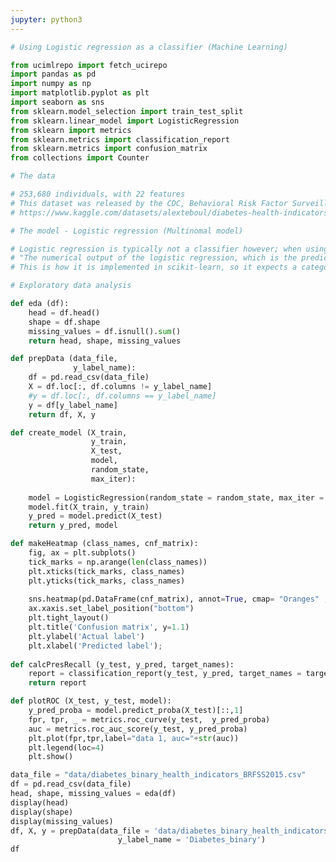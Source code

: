 ```yaml
---
jupyter: python3
---
```


```python
# Using Logistic regression as a classifier (Machine Learning) 
```

```python
from ucimlrepo import fetch_ucirepo 
import pandas as pd
import numpy as np
import matplotlib.pyplot as plt
import seaborn as sns
from sklearn.model_selection import train_test_split
from sklearn.linear_model import LogisticRegression
from sklearn import metrics
from sklearn.metrics import classification_report
from sklearn.metrics import confusion_matrix
from collections import Counter
```

```python
# The data

# 253,680 individuals, with 22 features
# This dataset was released by the CDC, Behavioral Risk Factor Surveillance System (BRFSS) is the nation's premier system of health-related telephone surveys that collect state data about U.S. residents regarding their health-related risk behaviors, chronic health conditions, and use of preventive services
# https://www.kaggle.com/datasets/alexteboul/diabetes-health-indicators-dataset

# The model - Logistic regression (Multinomal model) 

# Logistic regression is typically not a classifier however; when using sci-kit learn:
# "The numerical output of the logistic regression, which is the predicted probability, can be used as a classifier by applying a threshold (by default 0.5) to it. 
# This is how it is implemented in scikit-learn, so it expects a categorical target, making the Logistic Regression a classifier."
```

```python
# Exploratory data analysis 

def eda (df):
    head = df.head()
    shape = df.shape
    missing_values = df.isnull().sum()
    return head, shape, missing_values

def prepData (data_file, 
              y_label_name):
    df = pd.read_csv(data_file)
    X = df.loc[:, df.columns != y_label_name]
    #y = df.loc[:, df.columns == y_label_name]
    y = df[y_label_name]
    return df, X, y

def create_model (X_train,
                  y_train,
                  X_test,
                  model, 
                  random_state,
                  max_iter):
    
    model = LogisticRegression(random_state = random_state, max_iter = max_iter)
    model.fit(X_train, y_train)
    y_pred = model.predict(X_test)
    return y_pred, model

def makeHeatmap (class_names, cnf_matrix): 
    fig, ax = plt.subplots()
    tick_marks = np.arange(len(class_names))
    plt.xticks(tick_marks, class_names)
    plt.yticks(tick_marks, class_names)
    
    sns.heatmap(pd.DataFrame(cnf_matrix), annot=True, cmap= "Oranges" ,fmt='g')
    ax.xaxis.set_label_position("bottom")
    plt.tight_layout()
    plt.title('Confusion matrix', y=1.1)
    plt.ylabel('Actual label')
    plt.xlabel('Predicted label');
    
def calcPresRecall (y_test, y_pred, target_names): 
    report = classification_report(y_test, y_pred, target_names = target_names)
    return report

def plotROC (X_test, y_test, model): 
    y_pred_proba = model.predict_proba(X_test)[::,1]
    fpr, tpr, _ = metrics.roc_curve(y_test,  y_pred_proba)
    auc = metrics.roc_auc_score(y_test, y_pred_proba)
    plt.plot(fpr,tpr,label="data 1, auc="+str(auc))
    plt.legend(loc=4)
    plt.show()

data_file = "data/diabetes_binary_health_indicators_BRFSS2015.csv"
df = pd.read_csv(data_file)
head, shape, missing_values = eda(df)
display(head)
display(shape)
display(missing_values)
df, X, y = prepData(data_file = 'data/diabetes_binary_health_indicators_BRFSS2015.csv',
                        y_label_name = 'Diabetes_binary')
df
```
